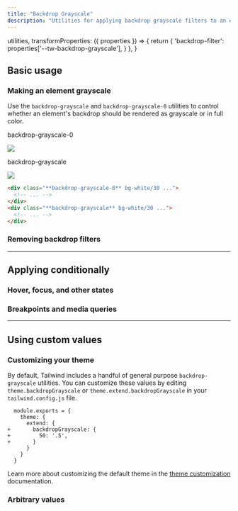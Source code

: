 ```yaml
---
title: "Backdrop Grayscale"
description: "Utilities for applying backdrop grayscale filters to an element."
---
```



  utilities,
  transformProperties: ({ properties }) => {
    return {
      'backdrop-filter': properties['--tw-backdrop-grayscale'],
    }
  },
}

## Basic usage

### Making an element grayscale

Use the `backdrop-grayscale` and `backdrop-grayscale-0` utilities to control whether an element's backdrop should be rendered as grayscale or in full color.

<Example p="none">
  <div class="flex justify-start sm:block overflow-scroll sm:overflow-visible scroll-p-8">
  <div class="flex items-center justify-around gap-6 sm:gap-4 font-mono font-bold shrink-0 p-8">
    <div class="flex flex-col items-center shrink-0">
      <p class="font-medium text-sm text-slate-500 font-mono text-center mb-3 dark:text-slate-400">backdrop-grayscale-0</p>
      <div class="relative">
        <div class="absolute inset-6 backdrop-grayscale-0 h-20 w-20 bg-white/30"></div>
        <img class="w-32 h-32 object-cover rounded-lg shadow-xl" src="https://images.unsplash.com/photo-1554629947-334ff61d85dc?ixid=MnwxMjA3fDB8MHxwaG90by1wYWdlfHx8fGVufDB8fHx8&ixlib=rb-1.2.1&auto=format&fit=crop&w=320&h=320&q=80" />
        <div class="absolute inset-0 ring-1 ring-inset ring-black/10 rounded-lg"></div>
      </div>
    </div>
    <div class="flex flex-col items-center shrink-0">
      <p class="font-medium text-sm text-slate-500 font-mono text-center mb-3 dark:text-slate-400">backdrop-grayscale</p>
      <div class="relative">
        <div class="absolute inset-6 backdrop-grayscale h-20 w-20 bg-white/30"></div>
        <img class="w-32 h-32 object-cover rounded-lg shadow-xl" src="https://images.unsplash.com/photo-1554629947-334ff61d85dc?ixid=MnwxMjA3fDB8MHxwaG90by1wYWdlfHx8fGVufDB8fHx8&ixlib=rb-1.2.1&auto=format&fit=crop&w=320&h=320&q=80" />
        <div class="absolute inset-0 ring-1 ring-inset ring-black/10 rounded-lg"></div>
      </div>
    </div>
  </div>
  </div>
</Example>

```html
<div class="**backdrop-grayscale-0** bg-white/30 ...">
  <!-- ... -->
</div>
<div class="**backdrop-grayscale** bg-white/30 ...">
  <!-- ... -->
</div>
```

### Removing backdrop filters

<RemovingBackdropFilters defaultClass="backdrop-blur-md backdrop-grayscale" />

---

## <Heading ignore>Applying conditionally</Heading>

### <Heading ignore>Hover, focus, and other states</Heading>

<HoverFocusAndOtherStates defaultClass="backdrop-grayscale" featuredClass="backdrop-grayscale-0" />

### <Heading ignore>Breakpoints and media queries</Heading>

<BreakpointsAndMediaQueries defaultClass="backdrop-grayscale" featuredClass="backdrop-grayscale-0" />

---

## Using custom values

### Customizing your theme

By default, Tailwind includes a handful of general purpose `backdrop-grayscale` utilities. You can customize these values by editing `theme.backdropGrayscale` or `theme.extend.backdropGrayscale` in your `tailwind.config.js` file.

```diff-js tailwind.config.js
  module.exports = {
    theme: {
      extend: {
+       backdropGrayscale: {
+         50: '.5',
+       }
      }
    }
  }
```

Learn more about customizing the default theme in the [theme customization](/docs/theme#customizing-the-default-theme) documentation.

### Arbitrary values

<ArbitraryValues property="backdrop-grayscale" featuredClass="backdrop-grayscale-[.5]" />
